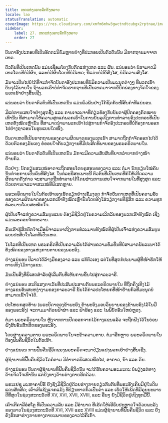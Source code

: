 ```yaml
---
title: ເຫດແຫ່ງເອກະລັກທັງຫລາຍ
locale: lao
statusTranslation: automatic
coverImage: https://res.cloudinary.com/xmfm6mhw3gwctndtcubgx2rptnae/image/upload/v1741354419/small_cover_la_gran_rebelion_28716e29d2.webp
sidebar:
    label: 27. ເຫດແຫ່ງເອກະລັກທັງຫລາຍ
    order: 27
---
```

ບັນດາອົງປະກອບທີ່ເປັນອັດຕະນິຍົມຫຼາຍຢ່າງທີ່ປະກອບເປັນຕົວຕົນນັ້ນ ມີຮາກຖານມາຈາກເຫດ.

ຕົວຕົນທີ່ເປັນເຫດນັ້ນ ແມ່ນເຊື່ອມໂຍງກັບກົດແຫ່ງເຫດ ແລະ ຜົນ. ແນ່ນອນວ່າ ບໍ່ສາມາດມີເຫດໂດຍທີ່ບໍ່ມີຜົນ, ແລະບໍ່ມີຜົນໂດຍທີ່ບໍ່ມີເຫດ; ນີ້ແມ່ນບໍ່ມີຂໍ້ສົງໄສ, ບໍ່ມີຄວາມສົງໃສ.

ມັນຈະເປັນໄປບໍ່ໄດ້ທີ່ຈະກໍາຈັດບັນດາອົງປະກອບທີ່ບໍ່ມີຄວາມເປັນມະນຸດຕ່າງໆ ທີ່ພວກເຮົາບັນຈຸໄວ້ພາຍໃນ ຖ້າພວກເຮົາບໍ່ກໍາຈັດຮາກຖານທີ່ເປັນເຫດມາຈາກຂໍ້ບົກພ່ອງທາງຈິດໃຈຂອງພວກເຮົາຢ່າງສິ້ນເຊີງ.

ແນ່ນອນວ່າ ບັນດາຕົວຕົນທີ່ເປັນເຫດນັ້ນ ແມ່ນພົວພັນຢ່າງໃກ້ຊິດກັບໜີ້ສິນກໍາທີ່ແນ່ນອນ.

ມີແຕ່ການເສຍໃຈຢ່າງສຸດຊຶ້ງ ແລະ ການເຈລະຈາທີ່ກ່ຽວຂ້ອງກັບບັນດາຜູ້ປົກຄອງກົດໝາຍເທົ່ານັ້ນ ທີ່ສາມາດໃຫ້ຄວາມສຸກແກ່ພວກເຮົາໃນການບັນລຸເຖິງການທໍາລາຍອົງປະກອບທີ່ເປັນເຫດທັງໝົດເຫຼົ່ານັ້ນ ທີ່ສາມາດນໍາພາພວກເຮົາໄປສູ່ການກໍາຈັດອົງປະກອບທີ່ບໍ່ຕ້ອງການອອກໄປຢ່າງຖາວອນໃນຮູບແບບໃດໜຶ່ງ.

ບັນດາເຫດທີ່ເປັນຮາກຖານຂອງຄວາມຜິດພາດຂອງພວກເຮົາ ສາມາດຖືກກໍາຈັດອອກໄປໄດ້ດ້ວຍຕົວຂອງມັນເອງ ຂໍຂອບໃຈກັບວຽກງານທີ່ມີປະສິດທິພາບຂອງພຣະຄຣິດພາຍໃນ.

ແນ່ນອນວ່າ ບັນດາຕົວຕົນທີ່ເປັນເຫດນັ້ນ ມັກຈະມີຄວາມສັບສົນທີ່ຍາກລໍາບາກຢ່າງໜ້າຢ້ານກົວ.

ຕົວຢ່າງ: ນັກຮຽນສະເໜ່ອາດຈະຖືກສອນໂດຍຄູສອນຂອງລາວ ແລະ ຕໍ່ມາ ນັກຮຽນໃໝ່ຄົນນັ້ນກໍຈະກາຍເປັນຄົນທີ່ສົງໄສ. ໃນກໍລະນີສະເພາະນີ້ ຕົວຕົນທີ່ເປັນເຫດທີ່ກໍ່ໃຫ້ເກີດຄວາມຜິດພາດດັ່ງກ່າວ ຈະສາມາດຖືກທໍາລາຍໄດ້ໂດຍຜ່ານການເສຍໃຈຈາກພາຍໃນທີ່ສູງສຸດ ແລະ ດ້ວຍການເຈລະຈາສະເໜ່ທີ່ພິເສດຫຼາຍ.

ພຣະຄຣິດພາຍໃນໃນຕົວເຮົາເອງເຮັດວຽກຢ່າງເຂັ້ມງວດ ກຳຈັດບັນດາເຫດທີ່ເປັນຄວາມລັບຂອງຄວາມຜິດພາດຂອງພວກເຮົາທັງໝົດເຫຼົ່ານັ້ນໂດຍອີງໃສ່ວຽກງານທີ່ຮູ້ສຶກ ແລະ ຄວາມທຸກທໍລະມານໂດຍສະໝັກໃຈ.

ຜູ້ເປັນເຈົ້າແຫ່ງຄວາມສົມບູນແບບ ຕ້ອງມີຊີວິດຢູ່ໃນຄວາມເລິກລັບຂອງພວກເຮົາທັງໝົດ ເຊິ່ງແມ່ນລະຄອນຈັກກະວານ.

ຄົນເຮົາຮູ້ສຶກຕົກໃຈເມື່ອພິຈາລະນາເຖິງການທໍລະມານທັງໝົດທີ່ຜູ້ເປັນເຈົ້າແຫ່ງຄວາມສົມບູນແບບປະສົບໃນໂລກທີ່ເປັນເຫດ.

ໃນໂລກທີ່ເປັນເຫດ ພຣະຄຣິດທີ່ເປັນຄວາມລັບໄດ້ຜ່ານຄວາມຂົມຂື່ນທີ່ບໍ່ສາມາດພັນລະນາໄດ້ທັງໝົດຂອງທາງແຫ່ງການຕາຍຂອງພຣະອົງ.

ຢ່າງແນ່ນອນ ປິລາດໄດ້ລ້າງມືຂອງລາວ ແລະ ແກ້ຕົວເອງ ແຕ່ໃນທີ່ສຸດກໍປະນາມຜູ້ທີ່ໜ້າຮັກໃຫ້ຕາຍເທິງໄມ້ກາງແຂນ.

ມັນເປັນສິ່ງທີ່ພິເສດສໍາລັບຜູ້ເລີ່ມຕົ້ນທີ່ເຫັນການຂຶ້ນໄປສູ່ກາລະວາຣີ.

ຢ່າງແນ່ນອນ ສະຕິແສງຕາເວັນທີ່ປະສົມປະສານກັບພຣະຄຣິດພາຍໃນ ທີ່ຖືກຄຶງເທິງໄມ້ກາງແຂນອັນສະຫງ່າງາມຂອງກາລະວາຣີ ນັ້ນໄດ້ກ່າວປະໂຫຍກທີ່ໜ້າຢ້ານກົວທີ່ມະນຸດບໍ່ສາມາດເຂົ້າໃຈໄດ້.

ປະໂຫຍກສຸດທ້າຍ (ພຣະບິດາຂອງຂ້າພະອົງ ຂ້າພະອົງມອບວິນຍານຂອງຂ້າພະອົງໄວ້ໃນມືຂອງພຣະອົງ) ຈະຕາມມາດ້ວຍຟ້າຜ່າ ແລະ ຟ້າຮ້ອງ ແລະ ໄພພິບັດອັນໃຫຍ່ຫຼວງ.

ຕໍ່ມາ ພຣະຄຣິດພາຍໃນ ຫຼັງຈາກການປົດອອກຈາກໄມ້ກາງແຂນແລ້ວ ຈະຖືກຝັງໄວ້ໃນບ່ອນຝັງສົບອັນສັກສິດຂອງພຣະອົງ.

ໂດຍຜ່ານຄວາມຕາຍ ພຣະຄຣິດພາຍໃນຈະຂ້າຄວາມຕາຍ. ຕໍ່ມາອີກຫຼາຍ ພຣະຄຣິດພາຍໃນຕ້ອງຟື້ນຄືນຊີວິດໃນຕົວເຮົາ.

ຢ່າງແນ່ນອນ ການຟື້ນຄືນຊີວິດຂອງພຣະຄຣິດຈະມາປ່ຽນແປງພວກເຮົາຢ່າງສິ້ນເຊີງ.

ຜູ້ຊໍານານທີ່ຟື້ນຄືນຊີວິດໃດກໍຕາມ ມີອໍານາດພິເສດເໜືອໄຟ, ອາກາດ, ນໍ້າ ແລະ ດິນ.

ຢ່າງແນ່ນອນ ບັນດາຜູ້ຊໍານານທີ່ຟື້ນຄືນຊີວິດນັ້ນ ຈະໄດ້ຮັບຄວາມອະມະຕະ ບໍ່ພຽງແຕ່ທາງດ້ານຈິດໃຈເທົ່ານັ້ນ ແຕ່ຍັງທາງດ້ານຮ່າງກາຍອີກດ້ວຍ.

ພຣະເຢຊູ ມະຫາຄາບີຣ໌ ຍັງຊົງມີຊີວິດຢູ່ດ້ວຍຮ່າງກາຍດຽວກັນກັບທີ່ພຣະອົງເຄີຍມີຢູ່ໃນດິນແດນສັກສິດ; ເຄົາເຕີແຊັງແຈກແມັງ ທີ່ປ່ຽນທາດກົ່ວເປັນຄໍາ ແລະ ເຮັດໃຫ້ເພັດທີ່ມີຄຸນນະພາບດີທີ່ສຸດໃນຊ່ວງສະຕະວັດທີ XV, XVI, XVII, XVIII, ແລະ ອື່ນໆ ຍັງມີຊີວິດຢູ່ເຖິງທຸກມື້ນີ້.

ເຄົາເຕີຄາລີອໍສໂຕຼ ທີ່ເປັນຄວາມລັບ ແລະ ມີອໍານາດ ທີ່ເຮັດໃຫ້ເອີຣົບປະຫຼາດໃຈດ້ວຍພະລັງຂອງລາວໃນຊ່ວງສະຕະວັດທີ XVI, XVII ແລະ XVIII ແມ່ນຜູ້ຊໍານານທີ່ຟື້ນຄືນຊີວິດ ແລະ ຍັງຄົງຮັກສາຮ່າງກາຍທາງກາຍະພາບຂອງລາວໄວ້ຄືເກົ່າ.


